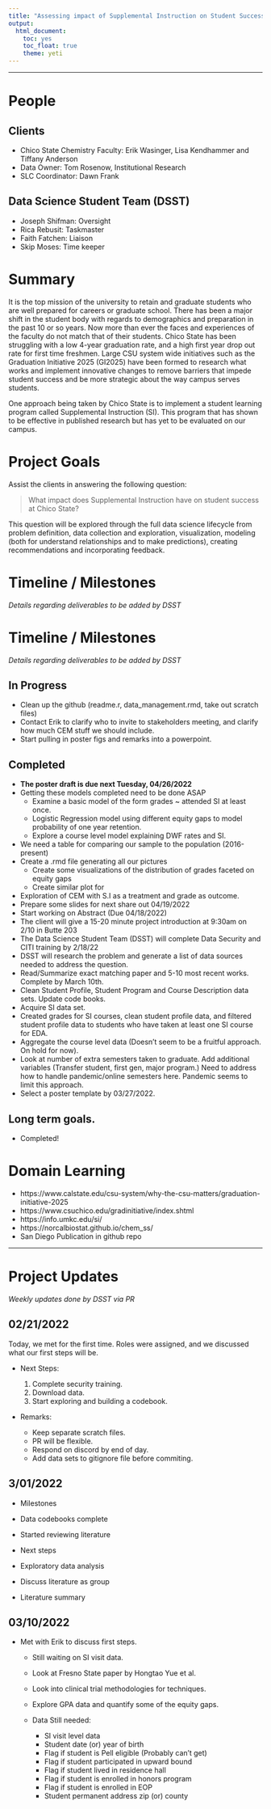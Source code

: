 ```yaml
---
title: "Assessing impact of Supplemental Instruction on Student Success at Chico State"
output: 
  html_document: 
    toc: yes
    toc_float: true
    theme: yeti
---
```


----

# People

## Clients

* Chico State Chemistry Faculty: Erik Wasinger, Lisa Kendhammer and Tiffany Anderson
* Data Owner: Tom Rosenow, Institutional Research
* SLC Coordinator: Dawn Frank

## Data Science Student Team (DSST)

* Joseph Shifman: Oversight
* Rica Rebusit: Taskmaster 
* Faith Fatchen: Liaison
* Skip Moses: Time keeper

# Summary

It is the top mission of the university to retain and graduate students who are well prepared for careers or graduate school. There has been a major shift in the student body with regards to demographics and preparation in the past 10 or so years. Now more than ever the faces and experiences of the faculty do not match that of their students. Chico State has been struggling with a low 4-year graduation rate, and a high first year drop out rate for first time freshmen. Large CSU system wide initiatives such as the Graduation Initiative 2025 (GI2025) have been formed to research what works and implement innovative changes to remove barriers that impede student success and be more strategic about the way campus serves students.

One approach being taken by Chico State is to implement a student learning program called Supplemental Instruction (SI). This program that has shown to be effective in published research but has yet to be evaluated on our campus.

# Project Goals

Assist the clients in answering the following question:

> What impact does Supplemental Instruction have on student success at Chico State?

This question will be explored through the full data science lifecycle from problem definition, data collection and exploration, visualization, modeling (both for understand relationships and to make predictions), creating recommendations and incorporating feedback.

# Timeline / Milestones
_Details regarding deliverables to be added by DSST_

# Timeline / Milestones
_Details regarding deliverables to be added by DSST_

## In Progress

* Clean up the github (readme.r, data_management.rmd, take out scratch files)
* Contact Erik to clarify who to invite to stakeholders meeting, and clarify how much CEM stuff we should include.
* Start pulling in poster figs and remarks into a powerpoint.

## Completed
* **The poster draft is due next Tuesday, 04/26/2022**
* Getting these models completed need to be done ASAP
    - Examine a basic model of the form grades ~ attended SI at least once. 
    - Logistic Regression model using different equity gaps to model probability of one year retention. 
    - Explore a course level model explaining DWF rates and SI.
* We need a table for comparing our sample to the population (2016-present)
* Create a .rmd file generating all our pictures
  - Create some visualizations of the distribution of grades faceted on equity gaps
  - Create similar plot for
* Exploration of CEM with S.I as a treatment and grade as outcome.
* Prepare some slides for next share out 04/19/2022
* Start working on Abstract (Due 04/18/2022)
* The client will give a 15-20 minute project introduction at 9:30am on 2/10 in Butte 203
* The Data Science Student Team (DSST) will complete Data Security and CITI training by 2/18/22
* DSST will research the problem and generate a list of data sources needed to address the question.
* Read/Summarize exact matching paper and 5-10 most recent works. Complete by March 10th.
* Clean Student Profile, Student Program and Course Description data sets. Update code books. 
* Acquire SI data set.
* Created grades for SI courses, clean student profile data, and filtered student profile data to students who have taken at least one SI course for EDA. 
* Aggregate the course level data (Doesn't seem to be a fruitful approach. On hold for now). 
* Look at number of extra semesters taken to graduate. Add additional variables (Transfer student, first gen, major program.) Need to address how to handle pandemic/online semesters here. Pandemic seems to limit this approach.
* Select a poster template by 03/27/2022.

## Long term goals.

* Completed!

# Domain Learning

* https://www.calstate.edu/csu-system/why-the-csu-matters/graduation-initiative-2025
* https://www.csuchico.edu/gradinitiative/index.shtml
* https://info.umkc.edu/si/
* https://norcalbiostat.github.io/chem_ss/
* San Diego Publication in github repo

----

# Project Updates
_Weekly updates done by DSST via PR_

## 02/21/2022

Today, we met for the first time. Roles were assigned, and we discussed what our first steps will be.

* Next Steps:

  1. Complete security training.
  2. Download data.
  3. Start exploring and building a codebook.

* Remarks: 

  - Keep separate scratch files.
  - PR will be flexible.
  - Respond on discord by end of day.
  - Add data sets to gitignore file before commiting. 
  

## 3/01/2022

* Milestones 
 - Data codebooks complete
 - Started reviewing literature 
 
* Next steps 
 - Exploratory data analysis 
 - Discuss literature as group 
 - Literature summary

## 03/10/2022

* Met with Erik to discuss first steps.

  - Still waiting on SI visit data.
  - Look at Fresno State paper by Hongtao Yue et al.
  - Look into clinical trial methodologies for techniques. 
  - Explore GPA data and quantify some of the equity gaps.
  - Data Still needed:
  
    - SI visit level data
    - Student date (or) year of birth
    - Flag if student is Pell eligible (Probably can't get)
    - Flag if student participated in upward bound
    - Flag if student lived in residence hall
    - Flag if student is enrolled in honors program
    - Flag if student is enrolled in EOP
    - Student permanent address zip (or) county